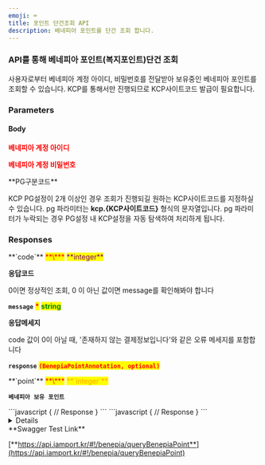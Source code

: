 ```yaml
---
emoji: ⌨
title: 포인트 단건조회 API
description: 베네피아 포인트를 단건 조회 합니다.
---
```





### API를 통해 베네피아 포인트(복지포인트)단건 조회

<Swagger method="post" path="/benepia/point" baseUrl="https://api.iamport.kr" summary="베네피아 포인트(복지포인트)단건 조회">
<SwaggerDescription>
사용자로부터 베네피아 계정 아이디, 비밀번호를 전달받아 보유중인 베네피아 포인트를 조회할 수 있습니다. KCP를 통해서만 진행되므로 KCP사이트코드 발급이 필요합니다.

</SwaggerDescription>

### Parameters

#### Body

<SwaggerParameter name="benepia_user" type="String" required="true">
<mark style="color:red;">

**베네피아 계정 아이디**

</mark>

</SwaggerParameter>
<SwaggerParameter name="benepia_password" type="String" required="true">
<mark style="color:red;">

**베네피아 계정 비밀번호**

</mark>

</SwaggerParameter>
<SwaggerParameter name="pg" type="String">
**PG구분코드**

KCP PG설정이 2개 이상인 경우 조회가 진행되길 원하는 KCP사이트코드를 지정하실 수 있습니다. pg 파라미터는 **kcp.\{KCP사이트코드}** 형식의 문자열입니다. pg 파라미터가 누락되는 경우 PG설정 내 KCP설정을 자동 탐색하여 처리하게 됩니다.

</SwaggerParameter>


### Responses

<SwaggerResponse status="200: OK" description="성공">
<Tabs>
<Tab title="BenepiaPointResponse">
**`code`** <mark style="color:red;">**\***</mark> <mark style="color:purple;">**integer**</mark>

**응답코드**

0이면 정상적인 조회, 0 이 아닌 값이면 message를 확인해봐야 합니다



**`message`** <mark style="color:red;">**\***</mark> <mark style="color:green;">**string**</mark>

**응답메세지**

code 값이 0이 아닐 때, '존재하지 않는 결제정보입니다'와 같은 오류 메세지를 포함합니다



**`response`** <mark style="color:red;">**`(BenepiaPointAnnotation, optional)`**</mark>

</Tab>
</Tabs>

<Tabs>
<Tab title="BenepiaPointAnnotation">
**`point`** <mark style="color:red;">**\***</mark> <mark style="color:orange;">**`integer`**</mark>

**`베네피아 보유 포인트`**

</Tab>
</Tabs>

</SwaggerResponse>

<SwaggerResponse status="401: Unauthorized" description="인증 Token이 전달되지 않았거나 유효하지 않은 경우">
```javascript
{
    // Response
}
```

</SwaggerResponse>

<SwaggerResponse status="500: Internal Server Error" description="베네피아 포인트 조회 실패">
```javascript
{
    // Response
}
```

</SwaggerResponse>

</Swagger>

<Details>
<p slot="summary">Response Model Schema</p>

```
{
  "code": 0,
  "message": "string",
  "response": {
    "point": 0
  }
}
```

</Details>

<Hint style="success">
**Swagger Test Link**

[**https://api.iamport.kr/#!/benepia/queryBenepiaPoint**](https://api.iamport.kr/#!/benepia/queryBenepiaPoint)
</Hint>
